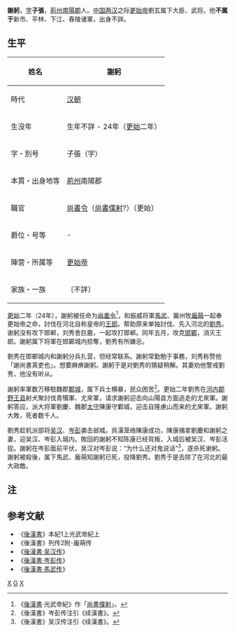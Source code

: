 '''謝躬'''{{BD|？||24年||}}，[[表字|字]]'''子張'''，[[荊州|荊州]][[南陽郡|南陽郡]]人。[[中国|中国]][[两汉|两汉]]之际[[更始帝|更始帝]]劉玄属下大臣、武将。他'''不属于'''新市、平林、下江、舂陵诸軍，出身不詳。

== 生平 ==
{| class="wikitable" style="float:right; font-size:smaller"
|-
! 姓名
| 謝躬 
|-
! 時代
| [[汉朝|汉朝]] 
|-
! 生没年
| 生年不詳 - 24年（[[更始_(更始帝)|更始]]二年）
|-
! 字・別号
| 子張（字）
|-
! 本貫・出身地等
| [[荊州|荊州]]南陽郡
|-
! 職官
| [[尚書令|尚書令]]（[[尚書僕射|尚書僕射]]?）〔更始〕　 
|-
! 爵位・号等
| - 
|-
! 陣营・所属等
| [[更始帝|更始帝]] 
|-
! 家族・一族
| 〔不詳〕
|}
[[更始_(更始帝)|更始]]二年（24年），謝躬被任命为[[尚書令|尚書令]]<ref>《[[後漢書|後漢書]]·光武帝紀》作「[[尚書僕射|尚書僕射]]」。</ref>，和振威将軍[[馬武|馬武]]、冀州牧[[龐萌|龐萌]]一起奉更始帝之命，討伐在河北自称皇帝的[[王郎|王郎]]。帮助原来单独討伐、先入河北的[[劉秀|劉秀]]。谢躬没有攻下邯郸，刘秀舍巨鹿，一起攻打邯郸。同年五月，攻克[[邯鄲|邯鄲]]，消灭王郎。謝躬属下将軍在邯鄲城内掠奪，劉秀有所嫌忌。

劉秀在邯鄲城内和謝躬分兵扎营，但经常联系。謝躬常勤勉于事務，刘秀称赞他「謝尚書真吏也」。想要麻痹謝躬。謝躬于是对劉秀的猜疑稍解。其妻劝他警戒劉秀，他没有听从。

謝躬率軍数万移駐魏郡[[鄴城|鄴城]]，属下兵士横暴，民众困苦<ref>《後漢書》岑彭传注引《续漢書》。</ref>。更始二年劉秀在[[河內郡_(中國)|河内郡]][[野王县|野王县]]射犬聚討伐青犢軍、尤來軍，请求謝躬迎击向山陽县方面逃走的尤來軍。謝躬答应，派大将軍劉慶、魏郡[[太守|太守]]陳康守鄴城，迎击自隆慮山而来的尤來軍。謝躬大敗，死者数千人。

劉秀趁机派部将[[吴汉_(汉朝)|吴汉]]、[[岑彭|岑彭]]袭击邺城。呉漢笼络陳康成功，陳康捕拿劉慶和謝躬之妻，迎吴汉、岑彭入城内。敗回的謝躬不知陈康已经背叛，入城后被吴汉、岑彭活捉。謝躬在岑彭面前平伏，吴汉对岑彭说：“为什么还对鬼说话”<ref>《後漢書》吴汉传注引《续漢書》。</ref>，遂杀死谢躬。謝躬被殺後，属下馬武、龐萌知謝躬已死，投降劉秀。劉秀于是去除了在河北的最大政敵。

== 注 ==
{{reflist}}

== 参考文献 ==
*《[[後漢書|後漢書]]》本紀1上光武帝紀上
*《後漢書》列传2附･龐萌传
*《[[s:後漢書/卷18#吳漢|後漢書·吴汉传]]》
*《[[s:後漢書/卷17#岑彭|後漢書·岑彭传]]》
*《[[s:後漢書/卷22#馬武|後漢書·馬武传]]》
[[Category:新朝民变人物|X]]
[[Category:谢姓|G]]
[[Category:南阳人|X]]